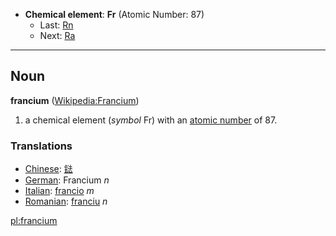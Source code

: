 *'''Chemical element''': '''Fr''' (Atomic Number: 87)
**Last: [[Radon|Rn]]
**Next: [[Radium|Ra]]
----
== Noun ==
'''francium''' ([[en:Francium|Wikipedia:Francium]])

# a chemical element (''symbol'' Fr) with an [[atomic number]] of 87.

===Translations===
*[[Chinese]]: [[鍅]]
*[[German]]: Francium ''n''
*[[Italian]]: [[francio]] ''m''
*[[Romanian]]: [[franciu]] ''n''

[[pl:francium]]
